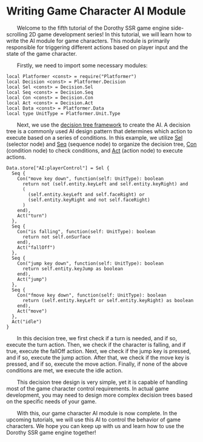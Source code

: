 
# Writing Game Character AI Module

&emsp;&emsp;Welcome to the fifth tutorial of the Dorothy SSR game engine side-scrolling 2D game development series! In this tutorial, we will learn how to write the AI module for game characters. This module is primarily responsible for triggering different actions based on player input and the state of the game character.

&emsp;&emsp;Firstly, we need to import some necessary modules:

```tl title="Script/AI.tl"
local Platformer <const> = require("Platformer")
local Decision <const> = Platformer.Decision
local Sel <const> = Decision.Sel
local Seq <const> = Decision.Seq
local Con <const> = Decision.Con
local Act <const> = Decision.Act
local Data <const> = Platformer.Data
local type UnitType = Platformer.Unit.Type
```

&emsp;&emsp;Next, we use the [decision tree framework](/docs/api/Class/Platformer/Decision) to create the AI. A decision tree is a commonly used AI design pattern that determines which action to execute based on a series of conditions. In this example, we utilize [Sel](/docs/api/Class/Platformer/Decision#sel) (selector node) and [Seq](/docs/api/Class/Platformer/Decision#seq) (sequence node) to organize the decision tree, [Con](/docs/api/Class/Platformer/Decision#con) (condition node) to check conditions, and [Act](/docs/api/Class/Platformer/Decision#act) (action node) to execute actions.

```tl title="Script/AI.tl"
Data.store["AI:playerControl"] = Sel {
  Seq {
    Con("move key down", function(self: UnitType): boolean
      return not (self.entity.keyLeft and self.entity.keyRight) and
      (
        (self.entity.keyLeft and self.faceRight) or
        (self.entity.keyRight and not self.faceRight)
      )
    end),
    Act("turn")
  },
  Seq {
    Con("is falling", function(self: UnitType): boolean
      return not self.onSurface
    end),
    Act("fallOff")
  },
  Seq {
    Con("jump key down", function(self: UnitType): boolean
      return self.entity.keyJump as boolean
    end),
    Act("jump")
  },
  Seq {
    Con("fmove key down", function(self: UnitType): boolean
      return (self.entity.keyLeft or self.entity.keyRight) as boolean
    end),
    Act("move")
  },
  Act("idle")
}
```

&emsp;&emsp;In this decision tree, we first check if a turn is needed, and if so, execute the turn action. Then, we check if the character is falling, and if true, execute the fallOff action. Next, we check if the jump key is pressed, and if so, execute the jump action. After that, we check if the move key is pressed, and if so, execute the move action. Finally, if none of the above conditions are met, we execute the idle action.

&emsp;&emsp;This decision tree design is very simple, yet it is capable of handling most of the game character control requirements. In actual game development, you may need to design more complex decision trees based on the specific needs of your game.

&emsp;&emsp;With this, our game character AI module is now complete. In the upcoming tutorials, we will use this AI to control the behavior of game characters. We hope you can keep up with us and learn how to use the Dorothy SSR game engine together!
